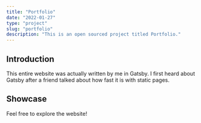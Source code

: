 ```yaml
---
title: "Portfolio"
date: "2022-01-27"
type: "project"
slug: "portfolio"
description: "This is an open sourced project titled Portfolio."
---
```


## Introduction

This entire website was actually written by me in Gatsby. I first heard about Gatsby after a friend talked about
how fast it is with static pages.

## Showcase

Feel free to explore the website!
